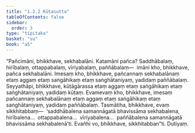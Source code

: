 ```yaml
---
title: "1.2.2 Kūṭasutta"
tableOfContents: false
sidebar:
  order: 3
type: "tipitaka"
basket: "su"
book: "a5"
---
```



<DynamicBreadcrumb />

<Division number="12" book="a5">

<Paragraph number="46" book="a5">
“Pañcimāni, bhikkhave, sekhabalāni. Katamāni pañca? Saddhābalaṃ, hirībalaṃ, ottappabalaṃ, vīriyabalaṃ, paññābalaṃ—  imāni kho, bhikkhave, pañca sekhabalāni. Imesaṃ kho, bhikkhave, pañcannaṃ sekhabalānaṃ etaṃ aggaṃ etaṃ saṅgāhikaṃ etaṃ saṅghātaniyaṃ, yadidaṃ paññābalaṃ.
</Paragraph>

<Paragraph number="47" book="a5">
Seyyathāpi, bhikkhave, kūṭāgārassa etaṃ aggaṃ etaṃ saṅgāhikaṃ etaṃ saṅghātaniyaṃ, yadidaṃ kūṭaṃ. Evamevaṃ kho, bhikkhave, imesaṃ pañcannaṃ sekhabalānaṃ etaṃ aggaṃ etaṃ saṅgāhikaṃ etaṃ saṅghātaniyaṃ, yadidaṃ paññābalaṃ.
</Paragraph>

<Paragraph number="48" book="a5">
Tasmātiha, bhikkhave, evaṃ sikkhitabbaṃ—  ‘saddhābalena samannāgatā bhavissāma sekhabalena, hirībalena…  ottappabalena…  vīriyabalena…  paññābalena samannāgatā bhavissāma sekhabalenā’ti. Evañhi vo, bhikkhave, sikkhitabban”ti.

</Paragraph>
</Division>

<Paragraph number="49" type="center" book="a5">
Dutiyaṃ.
</Paragraph>